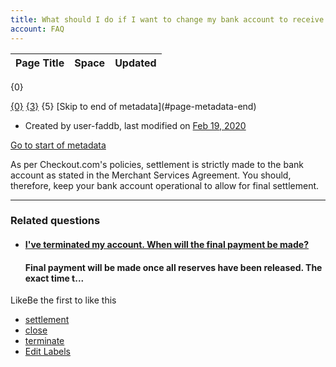 ```yaml
---
title: What should I do if I want to change my bank account to receive the final payment?
account: FAQ 
---
```


<table class="aui"> <thead> <tr class="header"> <th class="search-result-title">Page Title</th> <th class="search-result-space">Space</th> <th class="search-result-date">Updated</th> </tr> </thead> </table> <p class="search-result-count">{0}</p> <tr class="search-result"> <td class="search-result-title"><a href="{1}" class="content-type-{2}"><span>{0}</span></a></td> <td class="search-result-space"><a class="space" href="/display/{4}/" title="{3}">{3}</a></td> <td class="search-result-date"><span class="date" title="{6}">{5}</span></td> </tr> [Skip to end of metadata](#page-metadata-end)

*   Created by user-faddb, last modified on [Feb 19, 2020](/pages/diffpagesbyversion.action?pageId=721208&selectedPageVersions=3&selectedPageVersions=4 "Show changes")

[Go to start of metadata](#page-metadata-start)

As per Checkout.com's policies, settlement is strictly made to the bank account as stated in the Merchant Services Agreement. You should, therefore, keep your bank account operational to allow for final settlement.

* * *

### Related questions

*   #### [I've terminated my account. When will the final payment be made?](/pages/viewpage.action?pageId=721210)
    
    #### Final payment will be made once all reserves have been released. The exact time t...
    

LikeBe the first to like this

*   [settlement](/label/FAQ/settlement)
*   [close](/label/FAQ/close)
*   [terminate](/label/FAQ/terminate)
*   [Edit Labels](# "Edit Labels (Type 'l')")




